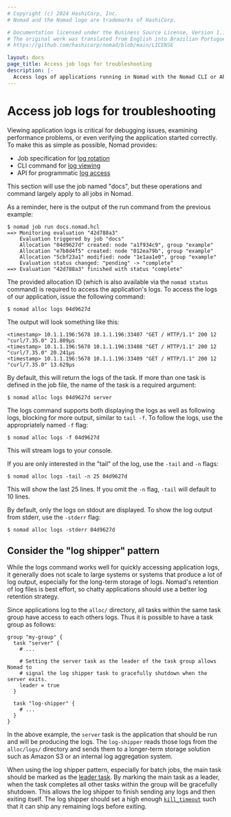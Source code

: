 ```yaml
---
# Copyright (c) 2024 HashiCorp, Inc.
# Nomad and the Nomad logo are trademarks of HashiCorp.

# Documentation licensed under the Business Source License, Version 1.1.
# The original work was translated from English into Brazilian Portuguese.
# https://github.com/hashicorp/nomad/blob/main/LICENSE

layout: docs
page_title: Access job logs for troubleshooting
description: |-
  Access logs of applications running in Nomad with the Nomad CLI or API.
---
```


# Access job logs for troubleshooting

Viewing application logs is critical for debugging issues, examining performance
problems, or even verifying the application started correctly. To make this
as simple as possible, Nomad provides:

- Job specification for [log rotation](/nomad/docs/job-specification/logs)
- CLI command for [log viewing](/nomad/commands/alloc/logs)
- API for programmatic [log access](/nomad/api-docs/client#stream-logs)

This section will use the job named "docs", but
these operations and command largely apply to all jobs in Nomad.

As a reminder, here is the output of the run command from the previous example:

```shell-session
$ nomad job run docs.nomad.hcl
==> Monitoring evaluation "42d788a3"
    Evaluation triggered by job "docs"
    Allocation "04d9627d" created: node "a1f934c9", group "example"
    Allocation "e7b8d4f5" created: node "012ea79b", group "example"
    Allocation "5cbf23a1" modified: node "1e1aa1e0", group "example"
    Evaluation status changed: "pending" -> "complete"
==> Evaluation "42d788a3" finished with status "complete"
```

The provided allocation ID (which is also available via the `nomad status`
command) is required to access the application's logs. To access the logs of our
application, issue the following command:

```shell-session
$ nomad alloc logs 04d9627d
```

The output will look something like this:

```plaintext
<timestamp> 10.1.1.196:5678 10.1.1.196:33407 "GET / HTTP/1.1" 200 12 "curl/7.35.0" 21.809µs
<timestamp> 10.1.1.196:5678 10.1.1.196:33408 "GET / HTTP/1.1" 200 12 "curl/7.35.0" 20.241µs
<timestamp> 10.1.1.196:5678 10.1.1.196:33409 "GET / HTTP/1.1" 200 12 "curl/7.35.0" 13.629µs
```

By default, this will return the logs of the task. If more than one task is
defined in the job file, the name of the task is a required argument:

```shell-session
$ nomad alloc logs 04d9627d server
```

The logs command supports both displaying the logs as well as following logs,
blocking for more output, similar to `tail -f`. To follow the logs, use the
appropriately named `-f` flag:

```shell-session
$ nomad alloc logs -f 04d9627d
```

This will stream logs to your console.

If you are only interested in the "tail" of the log, use the `-tail` and `-n`
flags:

```shell-session
$ nomad alloc logs -tail -n 25 04d9627d
```

This will show the last 25 lines. If you omit the `-n` flag, `-tail` will
default to 10 lines.

By default, only the logs on stdout are displayed. To show the log output from
stderr, use the `-stderr` flag:

```shell-session
$ nomad alloc logs -stderr 04d9627d
```

## Consider the "log shipper" pattern

While the logs command works well for quickly accessing application logs, it
generally does not scale to large systems or systems that produce a lot of log
output, especially for the long-term storage of logs. Nomad's retention of log
files is best effort, so chatty applications should use a better log retention
strategy.

Since applications log to the `alloc/` directory, all tasks within the same task
group have access to each others logs. Thus it is possible to have a task group
as follows:

```hcl
group "my-group" {
  task "server" {
    # ...

    # Setting the server task as the leader of the task group allows Nomad to
    # signal the log shipper task to gracefully shutdown when the server exits.
    leader = true
  }

  task "log-shipper" {
    # ...
  }
}
```

In the above example, the `server` task is the application that should be run
and will be producing the logs. The `log-shipper` reads those logs from the
`alloc/logs/` directory and sends them to a longer-term storage solution such as
Amazon S3 or an internal log aggregation system.

When using the log shipper pattern, especially for batch jobs, the main task
should be marked as the [leader task]. By marking the main task as a leader,
when the task completes all other tasks within the group will be gracefully
shutdown. This allows the log shipper to finish sending any logs and then
exiting itself. The log shipper should set a high enough [`kill_timeout`] such
that it can ship any remaining logs before exiting.

[log rotation]: /nomad/docs/job-specification/logs
[log viewing]: /nomad/commands/alloc/logs
[log access]: /nomad/api-docs/client#stream-logs
[leader task]: /nomad/docs/job-specification/task#leader
[`kill_timeout`]: /nomad/docs/job-specification/task#kill_timeout
